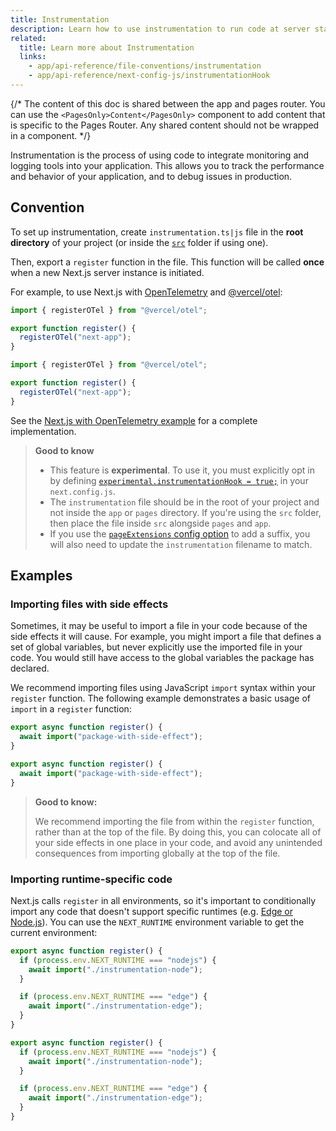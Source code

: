 ```yaml
---
title: Instrumentation
description: Learn how to use instrumentation to run code at server startup in your Next.js app
related:
  title: Learn more about Instrumentation
  links:
    - app/api-reference/file-conventions/instrumentation
    - app/api-reference/next-config-js/instrumentationHook
---
```


{/* The content of this doc is shared between the app and pages router. You can use the `<PagesOnly>Content</PagesOnly>` component to add content that is specific to the Pages Router. Any shared content should not be wrapped in a component. */}

Instrumentation is the process of using code to integrate monitoring and logging tools into your application. This allows you to track the performance and behavior of your application, and to debug issues in production.

## Convention

To set up instrumentation, create `instrumentation.ts|js` file in the **root directory** of your project (or inside the [`src`](/docs/content/app/building-your-application/configuring/src-directory) folder if using one).

Then, export a `register` function in the file. This function will be called **once** when a new Next.js server instance is initiated.

For example, to use Next.js with [OpenTelemetry](https://opentelemetry.io/) and [@vercel/otel](https://vercel.com/docs/observability/otel-overview):

```ts filename="instrumentation.ts" switcher
import { registerOTel } from "@vercel/otel";

export function register() {
  registerOTel("next-app");
}
```

```js filename="instrumentation.js" switcher
import { registerOTel } from "@vercel/otel";

export function register() {
  registerOTel("next-app");
}
```

See the [Next.js with OpenTelemetry example](https://github.com/vercel/next.js/tree/canary/examples/with-opentelemetry) for a complete implementation.

> **Good to know**
>
> - This feature is **experimental**. To use it, you must explicitly opt in by defining [`experimental.instrumentationHook = true;`](/docs/content/app/api-reference/next-config-js/instrumentationHook) in your `next.config.js`.
> - The `instrumentation` file should be in the root of your project and not inside the `app` or `pages` directory. If you're using the `src` folder, then place the file inside `src` alongside `pages` and `app`.
> - If you use the [`pageExtensions` config option](/docs/content/app/api-reference/next-config-js/pageExtensions) to add a suffix, you will also need to update the `instrumentation` filename to match.

## Examples

### Importing files with side effects

Sometimes, it may be useful to import a file in your code because of the side effects it will cause. For example, you might import a file that defines a set of global variables, but never explicitly use the imported file in your code. You would still have access to the global variables the package has declared.

We recommend importing files using JavaScript `import` syntax within your `register` function. The following example demonstrates a basic usage of `import` in a `register` function:

```ts filename="instrumentation.ts" switcher
export async function register() {
  await import("package-with-side-effect");
}
```

```js filename="instrumentation.js" switcher
export async function register() {
  await import("package-with-side-effect");
}
```

> **Good to know:**
>
> We recommend importing the file from within the `register` function, rather than at the top of the file. By doing this, you can colocate all of your side effects in one place in your code, and avoid any unintended consequences from importing globally at the top of the file.

### Importing runtime-specific code

Next.js calls `register` in all environments, so it's important to conditionally import any code that doesn't support specific runtimes (e.g. [Edge or Node.js](/docs/content/app/building-your-application/rendering/edge-and-nodejs-runtimes)). You can use the `NEXT_RUNTIME` environment variable to get the current environment:

```ts filename="instrumentation.ts" switcher
export async function register() {
  if (process.env.NEXT_RUNTIME === "nodejs") {
    await import("./instrumentation-node");
  }

  if (process.env.NEXT_RUNTIME === "edge") {
    await import("./instrumentation-edge");
  }
}
```

```js filename="instrumentation.js" switcher
export async function register() {
  if (process.env.NEXT_RUNTIME === "nodejs") {
    await import("./instrumentation-node");
  }

  if (process.env.NEXT_RUNTIME === "edge") {
    await import("./instrumentation-edge");
  }
}
```
